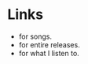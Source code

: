 
# Links

- <OutboundLink href="https://soundcloud.com/nasanoa" display="SoundCloud" /> for
  songs.
- <OutboundLink href="https://nasanoa.bandcamp.com/" display="Bandcamp" /> for entire
  releases.
- <OutboundLink
    href="https://www.last.fm/user/jjthtrthrrge4te"
    display="Last.fm"
  /> for what I listen to.
